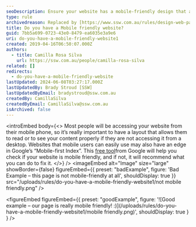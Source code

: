 ```yaml
---
seoDescription: Ensure your website has a mobile-friendly design that adapts to various devices, enhancing user experience and improving search engine rankings.
type: rule
archivedreason: Replaced by [https://www.ssw.com.au/rules/design-web-pages-to-work-on-mobile-and-tablets-screens-aka-responsive-web-design](/rules/design-web-pages-to-work-on-mobile-and-tablets-screens-aka-responsive-web-design)
title: Do you have a Mobile friendly website?
guid: 7bb5a699-0723-43e0-8479-ea6035e3a9e6
uri: do-you-have-a-mobile-friendly-website1
created: 2019-04-16T06:50:07.000Z
authors:
  - title: Camilla Rosa Silva
    url: https://ssw.com.au/people/camilla-rosa-silva
related: []
redirects:
  - do-you-have-a-mobile-friendly-website
lastUpdated: 2024-06-08T03:27:17.000Z
lastUpdatedBy: Brady Stroud [SSW]
lastUpdatedByEmail: bradystroud@ssw.com.au
createdBy: CamillaSilva
createdByEmail: CamillaSilva@ssw.com.au
isArchived: false
---
```


<introEmbed
  body={<>
Most people will be accessing your website from their mobile phone, so it’s really important to have a layout that allows them to read or to see your content properly if they are not accessing it from a desktop. Websites that mobile users can easily use may also have an edge in Google’s “Mobile-first Index”. This [free tool](https://search.google.com/test/mobile-friendly)from Google will help you check if your website is mobile friendly, and if not, it will recommend what you can do to fix it.
  </>}
/>
<imageEmbed
  alt="Image"
  size="large"
  showBorder={false}
  figureEmbed={{
    preset: "badExample",
    figure: 'Bad Example – this page is not mobile-friendly at all',
    shouldDisplay: true
  }}
  src="/uploads/rules/do-you-have-a-mobile-friendly-website1/not mobile friendly.png"
/>

<figureEmbed figureEmbed={{
  preset: "goodExample",
  figure: '![Good example – our page is really mobile friendly! :)](/uploads/rules/do-you-have-a-mobile-friendly-website1/mobile friendly.png)',
  shouldDisplay: true
} } />
